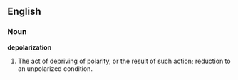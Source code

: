 ==English==

===Noun===

'''depolarization'''

#The act of depriving of polarity, or the result of such action; reduction to an unpolarized condition.